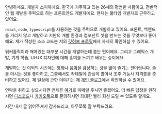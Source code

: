 <Title main>개발자 /소피아/ 🌧️</Title>

안녕하세요. 개발자 소피아에요. 한국에 거주하고 있는 26세의 평범한 사람이고, 전반적인 웹 개발을 주력으로 하는 프론트엔드 개발자예요.
현재는 풀타임 개발자로 근무하고 있어요.

`react`, `node`, `typescript`를 사용하는 것을 주력으로 개발하고 있어요.
프론트, 백엔드를 가리지 않고 개발하고 저만의 개발 환경과 컴포넌트 셋을 만드는 것을 무엇보다 좋아해요.
제가 작성한 소스 코드는 저의 [깃허브 프로필](https://github.com/async3619)에서 자세히 확인하실 수 있어요.

워커홀릭이라 깨어있는 대부분 시간을 개발하는데 쏟는 편이에요.
그리고 그래픽스 개발, 기계 학습, UI·UX 디자인에 대해 흥미를 느끼고 배우는 중이에요.

개발하는 것 이외의 시간에는 [영화](https://pedia.watcha.com/ko-KR/users/a9L5PYDbYKxwg)나
[음악](https://www.last.fm/user/async3619)을 감상하는 것을 많이 즐기는 편이랍니다.
술을 마시는 것을 좋아하고, 그중에서도 칵테일에 관심이 많아서 조주 기능사 자격증을 준비하고 있어요.
제 일상에 관한 이야기는 제 [개인 블로그](/blog)에서 확인하실 수 있어요.

연락을 취하고 싶으시다면 언제든 [여기](mailto:me@sophia-dev.io)로 이메일 주시면 좋겠어요.
더 빠른 답장을 원하시면 [디스코드](https://discordapp.com/users/978117453806698616)나
[카카오톡](https://open.kakao.com/o/sP3vkmAe)으로 문의하시면 최대한 빨리 회신 드릴 수 있도록 할게요.

시간 내서 글 읽어주셔서 감사드리고, 아무쪼록 잘 부탁드려요.